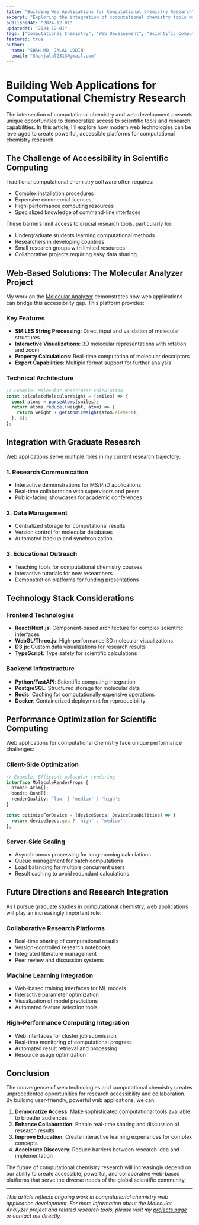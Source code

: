 ```yaml
---
title: "Building Web Applications for Computational Chemistry Research"
excerpt: "Exploring the integration of computational chemistry tools with modern web technologies to create accessible research platforms for scientific communities."
publishedAt: "2024-12-01"
updatedAt: "2024-12-01"
tags: ["Computational Chemistry", "Web Development", "Scientific Computing", "Research Tools"]
featured: true
author:
  name: "SHAH MD. JALAL UDDIN"
  email: "Shahjalal2313@gmail.com"
---
```


# Building Web Applications for Computational Chemistry Research

The intersection of computational chemistry and web development presents unique opportunities to democratize access to scientific tools and research capabilities. In this article, I'll explore how modern web technologies can be leveraged to create powerful, accessible platforms for computational chemistry research.

## The Challenge of Accessibility in Scientific Computing

Traditional computational chemistry software often requires:
- Complex installation procedures
- Expensive commercial licenses
- High-performance computing resources
- Specialized knowledge of command-line interfaces

These barriers limit access to crucial research tools, particularly for:
- Undergraduate students learning computational methods
- Researchers in developing countries
- Small research groups with limited resources
- Collaborative projects requiring easy data sharing

## Web-Based Solutions: The Molecular Analyzer Project

My work on the [Molecular Analyzer](https://molecular-analyzer.streamlit.app/) demonstrates how web applications can bridge this accessibility gap. This platform provides:

### Key Features
- **SMILES String Processing**: Direct input and validation of molecular structures
- **Interactive Visualizations**: 3D molecular representations with rotation and zoom
- **Property Calculations**: Real-time computation of molecular descriptors
- **Export Capabilities**: Multiple format support for further analysis

### Technical Architecture
```javascript
// Example: Molecular descriptor calculation
const calculateMolecularWeight = (smiles) => {
  const atoms = parseAtoms(smiles);
  return atoms.reduce((weight, atom) => {
    return weight + getAtomicWeight(atom.element);
  }, 0);
};
```

## Integration with Graduate Research

Web applications serve multiple roles in my current research trajectory:

### 1. Research Communication
- Interactive demonstrations for MS/PhD applications
- Real-time collaboration with supervisors and peers
- Public-facing showcases for academic conferences

### 2. Data Management
- Centralized storage for computational results
- Version control for molecular databases
- Automated backup and synchronization

### 3. Educational Outreach
- Teaching tools for computational chemistry courses
- Interactive tutorials for new researchers
- Demonstration platforms for funding presentations

## Technology Stack Considerations

### Frontend Technologies
- **React/Next.js**: Component-based architecture for complex scientific interfaces
- **WebGL/Three.js**: High-performance 3D molecular visualizations
- **D3.js**: Custom data visualizations for research results
- **TypeScript**: Type safety for scientific calculations

### Backend Infrastructure
- **Python/FastAPI**: Scientific computing integration
- **PostgreSQL**: Structured storage for molecular data
- **Redis**: Caching for computationally expensive operations
- **Docker**: Containerized deployment for reproducibility

## Performance Optimization for Scientific Computing

Web applications for computational chemistry face unique performance challenges:

### Client-Side Optimization
```typescript
// Example: Efficient molecular rendering
interface MoleculeRenderProps {
  atoms: Atom[];
  bonds: Bond[];
  renderQuality: 'low' | 'medium' | 'high';
}

const optimizeForDevice = (deviceSpecs: DeviceCapabilities) => {
  return deviceSpecs.gpu ? 'high' : 'medium';
};
```

### Server-Side Scaling
- Asynchronous processing for long-running calculations
- Queue management for batch computations
- Load balancing for multiple concurrent users
- Result caching to avoid redundant calculations

## Future Directions and Research Integration

As I pursue graduate studies in computational chemistry, web applications will play an increasingly important role:

### Collaborative Research Platforms
- Real-time sharing of computational results
- Version-controlled research notebooks
- Integrated literature management
- Peer review and discussion systems

### Machine Learning Integration
- Web-based training interfaces for ML models
- Interactive parameter optimization
- Visualization of model predictions
- Automated feature selection tools

### High-Performance Computing Integration
- Web interfaces for cluster job submission
- Real-time monitoring of computational progress
- Automated result retrieval and processing
- Resource usage optimization

## Conclusion

The convergence of web technologies and computational chemistry creates unprecedented opportunities for research accessibility and collaboration. By building user-friendly, powerful web applications, we can:

1. **Democratize Access**: Make sophisticated computational tools available to broader audiences
2. **Enhance Collaboration**: Enable real-time sharing and discussion of research results
3. **Improve Education**: Create interactive learning experiences for complex concepts
4. **Accelerate Discovery**: Reduce barriers between research idea and implementation

The future of computational chemistry research will increasingly depend on our ability to create accessible, powerful, and collaborative web-based platforms that serve the diverse needs of the global scientific community.

---

*This article reflects ongoing work in computational chemistry web application development. For more information about the Molecular Analyzer project and related research tools, please visit my [projects page](/projects) or contact me directly.*